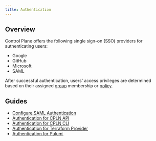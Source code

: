 ```yaml
---
title: Authentication
---
```


## Overview

Control Plane offers the following single sign-on (SSO) providers for authenticating users:

- Google
- GitHub
- Microsoft
- SAML

After successful authentication, users' access privileges are determined based on their assigned [group](/objects/group) membership or [policy](/objects/policy).

## Guides

- [Configure SAML Authentication](/guides/auth/configure-saml)
- [Authentication for CPLN API](/guides/auth/cpln-api)
- [Authentication for CPLN CLI](/guides/auth/cpln-cli)
- [Authentication for Terraform Provider](/guides/auth/terraform-provider)
- [Authentication for Pulumi](/guides/auth/pulumi)
